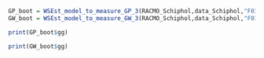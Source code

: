





```r

GP_boot = WSEst_model_to_measure_GP_3(RACMO_Schiphol,data_Schiphol,"F010","FFUnifNoise",timestep_model = 3,timestep_measure = 1,th_model = 0.05,th_measure = 0.05,length.out = 1,winter = T,Nb = 100)
GW_boot = WSEst_model_to_measure_GW_3(RACMO_Schiphol,data_Schiphol,"F010","FFUnifNoise",timestep_model = 3,timestep_measure = 1,th_model = 0.05,th_measure = 0.05,length.out = 1,winter = T,Nb = 2)

print(GP_boot$gg)

print(GW_boot$gg)
```

